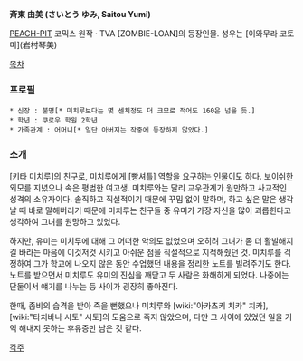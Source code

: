 '''斉東 由美 (さいとう ゆみ, Saitou Yumi)'''

[[PEACH-PIT]] 코믹스 원작 · TVA [ZOMBIE-LOAN]의 등장인물.
성우는 [이와무라 코토미](岩村琴美)

[[목차]]
=== 프로필 ===
 * 신장 : 불명[* 미치루보다는 몇 센치정도 더 크므로 적어도 160은 넘을 듯.]
 * 학년 : 쿠로우 학원 2학년
 * 가족관계 : 어머니[* 일단 아버지는 작중에 등장하지 않았다.]

=== 소개 ===
[키타 미치루]의 친구로, 미치루에게 [빵셔틀] 역할을 요구하는 인물이도 하다. 보이쉬한 외모를 지녔으나 속은 평범한 여고생. 미치루와는 달리 교우관계가 원만하고 사교적인 성격의 소유자이다. 솔직하고 직설적이기 때문에 꾸밈 없이 말하며, 하고 싶은 말은 생각날 때 바로 말해버리기 때문에 미치루는 친구들 중 유미가 가장 자신을 많이 괴롭힌다고 생각하여 그녀를 원망하고 있었다.

하지만, 유미는 미치루에 대해 그 어떠한 악의도 없었으며 오히려 그녀가 좀 더 활발해지길 바라는 마음에 이것저것 시키고 아쉬운 점을 직설적으로 지적해줬던 것. 미치루를 걱정하여 그가 학교에 나오지 않은 동안 수업했던 내용을 정리한 노트를 빌려주기도 한다. 노트를 받으면서 미치루도 유미의 진심을 깨닫고 두 사람은 화해하게 되었다. 나중에는 단둘이서 얘기를 나누는 등 사이가 굉장히 좋아진다.

한때, 좀비의 습격을 받아 죽을 뻔했으나 미치루와 [wiki:"아카츠키 치카" 치카], [wiki:"타치바나 시토" 시토]의 도움으로 죽지 않았으며, 다만 그 사이에 있었던 일을 기억 해내지 못하는 후유증만 남은 것 같다.

[[각주]]
